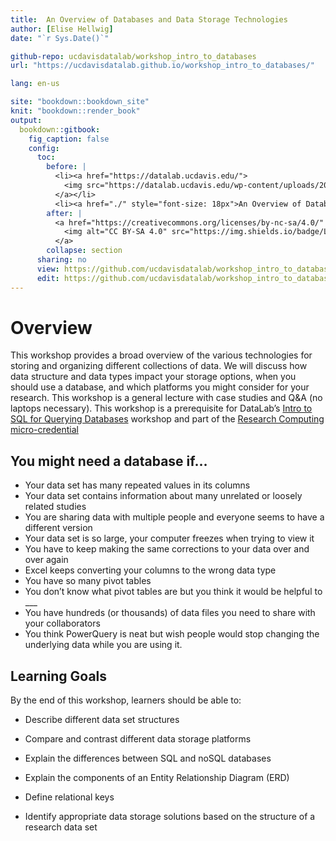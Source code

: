 ```yaml
---
title:  An Overview of Databases and Data Storage Technologies
author: [Elise Hellwig]
date: "`r Sys.Date()`"

github-repo: ucdavisdatalab/workshop_intro_to_databases
url: "https://ucdavisdatalab.github.io/workshop_intro_to_databases/"

lang: en-us

site: "bookdown::bookdown_site"
knit: "bookdown::render_book"
output:
  bookdown::gitbook:
    fig_caption: false
    config:
      toc:
        before: |
          <li><a href="https://datalab.ucdavis.edu/">
            <img src="https://datalab.ucdavis.edu/wp-content/uploads/2019/07/datalab-logo-full-color-rgb-1.png" style="height: 100%; width: 100%; object-fit: contain" />
          </a></li>
          <li><a href="./" style="font-size: 18px">An Overview of Databases and Data Storage Technologies</a></li>
        after: |
          <a href="https://creativecommons.org/licenses/by-nc-sa/4.0/" target="_blank">
            <img alt="CC BY-SA 4.0" src="https://img.shields.io/badge/License-CC%20BY--NC--SA%204.0-lightgrey.svg" style="float: right; padding-right: 10px;" />
          </a>
        collapse: section
      sharing: no
      view: https://github.com/ucdavisdatalab/workshop_intro_to_databases/blob/main/%s
      edit: https://github.com/ucdavisdatalab/workshop_intro_to_databases/edit/main/%s
---
```


# Overview {.unnumbered}

This workshop provides a broad overview of the various technologies for storing
and organizing different collections of data. We will discuss how data structure
and data types impact your storage options, when you should use a database, and
which platforms you might consider for your research. This workshop is a general
lecture with case studies and Q&A (no laptops necessary). This workshop is a
prerequisite for DataLab's [Intro to SQL for Querying Databases][sql] workshop
and part of the [Research Computing micro-credential][micro_cred]

## You might need a database if... {-}

  * Your data set has many repeated values in its columns
  * Your data set contains information about many unrelated or loosely related
  studies
  * You are sharing data with multiple people and everyone seems to have a
  different version
  * Your data set is so large, your computer freezes when trying to view it
  * You have to keep making the same corrections to your data over and over
  again
  * Excel keeps converting your columns to the wrong data type
  * You have so many pivot tables
  * You don't know what pivot tables are but you think it would be helpful to ___
  * You have hundreds (or thousands) of data files you need to share with your
  collaborators
  * You think PowerQuery is neat but wish people would stop changing the
  underlying data while you are using it.

## Learning Goals {-}

By the end of this workshop, learners should be able to:

-   Describe different data set structures

-   Compare and contrast different data storage platforms

-   Explain the differences between SQL and noSQL databases

-   Explain the components of an Entity Relationship Diagram (ERD)

-   Define relational keys

-   Identify appropriate data storage solutions based on the structure
    of a research data set

[sql]: https://ucdavisdatalab.github.io/workshop_intro_to_sql/
[micro_cred]: https://gradpathways.ucdavis.edu/research-computing-pathway

